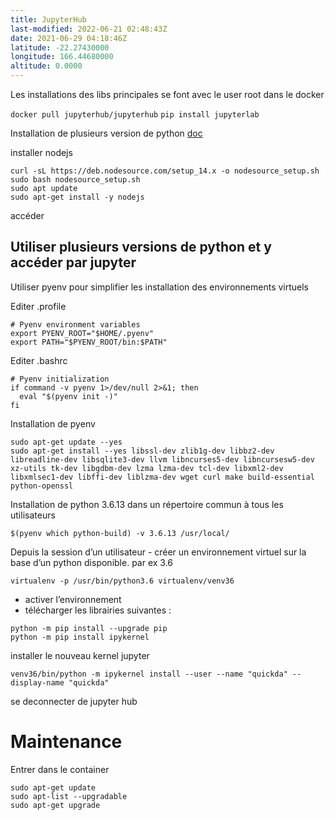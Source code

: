```yaml
---
title: JupyterHub
last-modified: 2022-06-21 02:48:43Z
date: 2021-06-29 04:18:46Z
latitude: -22.27430000
longitude: 166.44680000
altitude: 0.0000
---
```


 Les installations des libs principales se font avec le user root dans le docker

`docker pull jupyterhub/jupyterhub`
`pip install jupyterlab`


Installation de plusieurs version de python [doc](https://levelup.gitconnected.com/install-multiple-python-versions-on-linux-8bd6d301d78c)



installer nodejs
```
curl -sL https://deb.nodesource.com/setup_14.x -o nodesource_setup.sh
sudo bash nodesource_setup.sh
sudo apt update
sudo apt-get install -y nodejs
```
accéder

## Utiliser plusieurs versions de python et y accéder par jupyter
Utiliser pyenv pour simplifier les installation des environnements virtuels

Editer .profile
```
# Pyenv environment variables
export PYENV_ROOT="$HOME/.pyenv"
export PATH="$PYENV_ROOT/bin:$PATH"
```

Editer .bashrc
```
# Pyenv initialization
if command -v pyenv 1>/dev/null 2>&1; then
  eval "$(pyenv init -)"
fi
```

Installation de pyenv
```
sudo apt-get update --yes
sudo apt-get install --yes libssl-dev zlib1g-dev libbz2-dev libreadline-dev libsqlite3-dev llvm libncurses5-dev libncursesw5-dev xz-utils tk-dev libgdbm-dev lzma lzma-dev tcl-dev libxml2-dev libxmlsec1-dev libffi-dev liblzma-dev wget curl make build-essential python-openssl
```

Installation de python 3.6.13  dans un répertoire commun à tous les utilisateurs

```
$(pyenv which python-build) -v 3.6.13 /usr/local/
```


Depuis la session d'un utilisateur
- créer un environnement virtuel sur la base d'un python disponible. par ex 3.6

```
virtualenv -p /usr/bin/python3.6 virtualenv/venv36
```

- activer l'environnement
- télécharger les librairies suivantes :
```
python -m pip install --upgrade pip
python -m pip install ipykernel
```



installer le nouveau kernel jupyter

```
venv36/bin/python -m ipykernel install --user --name "quickda" --display-name "quickda"
```

se deconnecter de jupyter hub

# Maintenance 

Entrer dans le container 
```
sudo apt-get update
sudo apt-list --upgradable
sudo apt-get upgrade
```

